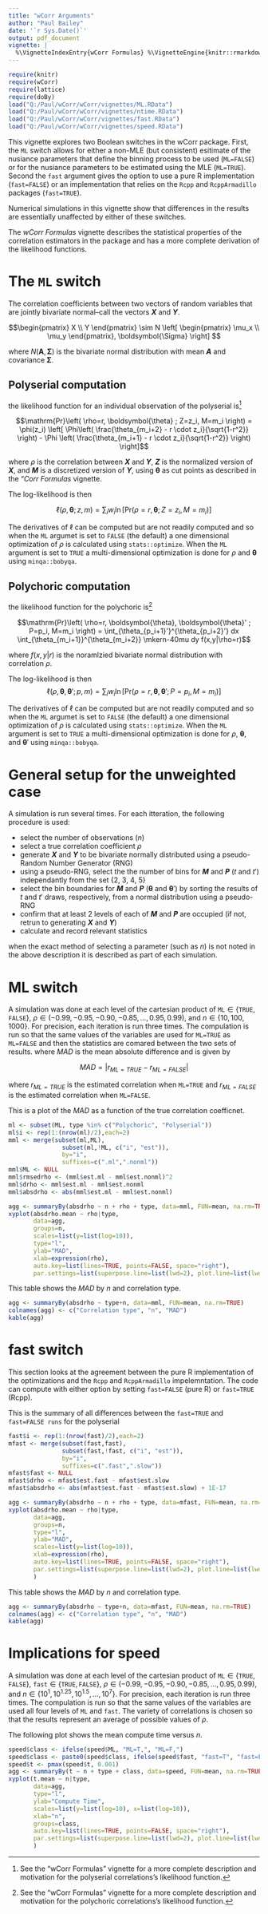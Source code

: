 ```yaml
---
title: "wCorr Arguments"
author: "Paul Bailey"
date: '`r Sys.Date()`'
output: pdf_document
vignette: |
  %\VignetteIndexEntry{wCorr Formulas} %\VignetteEngine{knitr::rmarkdown} %\VignetteEncoding{UTF-8}
---
```


```r
require(knitr)
require(wCorr)
require(lattice)
require(doBy)
load("Q:/Paul/wCorr/wCorr/vignettes/ML.RData")
load("Q:/Paul/wCorr/wCorr/vignettes/ntime.RData")
load("Q:/Paul/wCorr/wCorr/vignettes/fast.RData")
load("Q:/Paul/wCorr/wCorr/vignettes/speed.RData")
```

This vignette explores two Boolean switches in the wCorr package. First, the `ML` switch allows for either a non-MLE (but consistent) esitimate of the nusiance parameters that define the binning process to be used (`ML=FALSE`) or for the nusiance parameters to be estimated using the MLE (`ML=TRUE`). Second the `fast` argument gives the option to use a pure R implementation (`fast=FALSE`) or an implementation that relies on the `Rcpp` and `RcppArmadillo` packages (`fast=TRUE`).

Numerical simulations in this vignette show that differences in the results are essentially unaffected by either of these switches.

The *wCorr Formulas* vignette describes the statistical properties of the correlation estimators in the package and has a more complete derivation of the likelihood functions.

# The `ML` switch
The correlation coefficients between two vectors of random variables that are jointly bivariate normal--call the vectors ***X*** and ***Y***.

$$\begin{pmatrix} X \\ Y \end{pmatrix} \sim N \left[ \begin{pmatrix} \mu_x \\ \mu_y \end{pmatrix}, \boldsymbol{\Sigma} \right] $$

where $N(\mathbf{A},\boldsymbol{\Sigma})$ is the bivariate normal distribution with mean ***A*** and covariance $\boldsymbol{\Sigma}$.

## Polyserial computation

the likelihood function for an individual observation of the polyserial is^[See the "wCorr Formulas" vignette for a more complete description and motivation for the polyserial correlations's likelihood function.]

$$\mathrm{Pr}\left( \rho=r, \boldsymbol{\theta} ; Z=z_i, M=m_i \right) = \phi(z_i) \left[ \Phi\left( \frac{\theta_{m_i+2} - r \cdot z_i}{\sqrt{1-r^2}} \right) - \Phi \left( \frac{\theta_{m_i+1} - r \cdot z_i}{\sqrt{1-r^2}} \right) \right]$$

where $\rho$ is the correlation between ***X*** and ***Y***, ***Z*** is the normalized version of ***X***, and ***M*** is a discretized version of ***Y***, using $\boldsymbol{\theta}$ as cut points as described in the "*Corr Formulas* vignette.

The log-likelihood is then

$$\ell(\rho, \boldsymbol{\theta};z,m) = \sum_i w_i \ln\left[ \mathrm{Pr}\left( \rho=r, \boldsymbol{\theta} ; Z=z_i, M=m_i \right) \right]$$

The derivatives of $\ell$ can be computed but are not readily computed and so when the `ML` argumet is set to `FALSE` (the default) a one dimensional optimization of $\rho$ is calculated using `stats::optimize`. When the `ML` argument is set to `TRUE` a multi-dimensional optimization is done for $\rho$ and $\boldsymbol{\theta}$ using `minqa::bobyqa`.

## Polychoric computation
the likelihood function for the polychoric is^[See the "wCorr Formulas" vignette for a more complete description and motivation for the polychoric correlations's likelihood function.]

$$\mathrm{Pr}\left( \rho=r, \boldsymbol{\theta}, \boldsymbol{\theta}' ; P=p_i, M=m_i \right) = \int_{\theta_{p_i+1}'}^{\theta_{p_i+2}'} dx \int_{\theta_{m_i+1}}^{\theta_{m_i+2}} \mkern-40mu dy f(x,y|\rho=r)$$

where $f(x,y|r)$ is the noramlzied bivariate normal distribution with correlation $\rho$.

The log-likelihood is then
$$\ell(\rho, \boldsymbol{\theta}, \boldsymbol{\theta}' ;p,m) = \sum_i w_i \ln\left[\mathrm{Pr}\left( \rho=r, \boldsymbol{\theta}, \boldsymbol{\theta}' ; P=p_i, M=m_i \right) \right] $$

The derivatives of $\ell$ can be computed but are not readily computed and so when the `ML` argumet is set to `FALSE` (the default) a one dimensional optimization of $\rho$ is calculated using `stats::optimize`. When the `ML` argument is set to `TRUE` a multi-dimensional optimization is done for $\rho$, $\boldsymbol{\theta}$, and $\boldsymbol{\theta}'$ using `minqa::bobyqa`.

# General setup for the unweighted case

A simulation is run several times. For each itteration, the following procedure is used:

* select the number of observations ($n$)
* select a true correlation coefficient $\rho$
* generate ***X*** and ***Y*** to be bivariate normally distributed using a pseudo-Random Number Generator (RNG)
* using a pseudo-RNG, select the the number of bins for ***M*** and ***P*** ($t$ and $t'$) independantly from the set \{2, 3, 4, 5\}
* select the bin boundaries for ***M*** and ***P*** ($\boldsymbol{\theta}$ and $\boldsymbol{\theta}'$) by sorting the results of $t$ and $t'$ draws, respectively, from a normal distribution using a pseudo-RNG 
* confirm that at least 2 levels of each of ***M*** and ***P*** are occupied (if not, retrun to generating ***X*** and ***Y***)
* calculate and record relevant statistics

when the exact method of selecting a parameter (such as $n$) is not noted in the above description it is described as part of each simulation.

# ML switch

A simulation was done at each level of the cartesian product of  $\mathtt{ML} \in \{\mathtt{TRUE}, \mathtt{FALSE} \}$, $\rho \in \left( -0.99, -0.95, -0.90, -0.85, ..., 0.95, 0.99 \right)$, and $n \in \{10, 100, 1000\}$. For precision, each iteration is run three times. The compulation is run so that the same values of the variables are used for `ML=TRUE` as `ML=FALSE` and then the statistics are comared between the two sets of results. where $MAD$ is the mean absolute difference and is given by

$$MAD= | r_{ML=TRUE} - r_{ML=FALSE} |  $$

where $r_{ML=TRUE}$ is the estimated correlation when `ML=TRUE` and  $r_{ML=FALSE}$ is the estimated correlation when `ML=FALSE`.

This is a plot of the $MAD$ as a function of the true correlation coefficnet. 

```r
ml <- subset(ML, type %in% c("Polychoric", "Polyserial"))
ml$i <- rep(1:(nrow(ml)/2),each=2)
mml <- merge(subset(ml,ML),
               subset(ml,!ML, c("i", "est")),
               by="i",
               suffixes=c(".ml",".nonml"))
mml$ML <- NULL
mml$rmsedrho <- (mml$est.ml - mml$est.nonml)^2
mml$drho <- mml$est.ml - mml$est.nonml
mml$absdrho <- abs(mml$est.ml - mml$est.nonml)

agg <- summaryBy(absdrho ~ n + rho + type, data=mml, FUN=mean, na.rm=TRUE)
xyplot(absdrho.mean ~ rho|type,
       data=agg,
       groups=n,
       scales=list(y=list(log=10)),
       type="l",
       ylab="MAD",
       xlab=expression(rho),
       auto.key=list(lines=TRUE, points=FALSE, space="right"),
       par.settings=list(superpose.line=list(lwd=2), plot.line=list(lwd=2)))
```

This table shows the $MAD$ by $n$ and correlation type.
```r
agg <- summaryBy(absdrho ~ type+n, data=mml, FUN=mean, na.rm=TRUE)
colnames(agg) <- c("Correlation type", "n", "MAD")
kable(agg)
```

# fast switch

This section looks at the agreement between the pure R implementation of the optimizations and the `Rcpp` and `RcppArmadillo` impelemntation. The code can compute with either option by setting `fast=FALSE` (pure R) or `fast=TRUE` (Rcpp).

This is the summary of all differences between the `fast=TRUE` and `fast=FALSE runs` for the polyserial

```r
fast$i <- rep(1:(nrow(fast)/2),each=2)
mfast <- merge(subset(fast,fast),
               subset(fast,!fast, c("i", "est")),
               by="i",
               suffixes=c(".fast",".slow"))
mfast$fast <- NULL
mfast$drho <- mfast$est.fast - mfast$est.slow
mfast$absdrho <- abs(mfast$est.fast - mfast$est.slow) + 1E-17

agg <- summaryBy(absdrho ~ n + rho + type, data=mfast, FUN=mean, na.rm=TRUE)
xyplot(absdrho.mean ~ rho|type,
       data=agg,
       groups=n,
       type="l",
       ylab="MAD",
       scales=list(y=list(log=10)),
       xlab=expression(rho),
       auto.key=list(lines=TRUE, points=FALSE, space="right"),
       par.settings=list(superpose.line=list(lwd=2), plot.line=list(lwd=2))
       )
```

This table shows the $MAD$ by $n$ and correlation type.
```r
agg <- summaryBy(absdrho ~ type+n, data=mfast, FUN=mean, na.rm=TRUE)
colnames(agg) <- c("Correlation type", "n", "MAD")
kable(agg)
```

# Implications for speed

A simulation was done at each level of the cartesian product of  $\mathtt{ML} \in \{\mathtt{TRUE}, \mathtt{FALSE} \}$, $\mathtt{fast} \in \{\mathtt{TRUE}, \mathtt{FALSE} \}$, $\rho \in \left( -0.99, -0.95, -0.90, -0.85, ..., 0.95, 0.99 \right)$, and $n \in \{10^1, 10^{1.25}, 10^{1.5}, ..., 10^7\}$. For precision, each iteration is run three times. The compulation is run so that the same values of the variables are used all four levels of `ML` and `fast`. The variety of correlations is chosen so that the results represent an average of possible values of $\rho$.

The following plot shows the mean compute time versus $n$.

```r
speed$class <- ifelse(speed$ML, "ML=T,", "ML=F,")
speed$class <- paste0(speed$class, ifelse(speed$fast, "fast=T", "fast=F"))
speed$t <- pmax(speed$t, 0.001)
agg <- summaryBy(t ~ n + type + class, data=speed, FUN=mean, na.rm=TRUE)
xyplot(t.mean ~ n|type,
       data=agg,
       type="l",
       ylab="Compute Time",
       scales=list(y=list(log=10), x=list(log=10)),
       xlab="n",
       groups=class,
       auto.key=list(lines=TRUE, points=FALSE, space="right"),
       par.settings=list(superpose.line=list(lwd=2), plot.line=list(lwd=2))
       )
```
